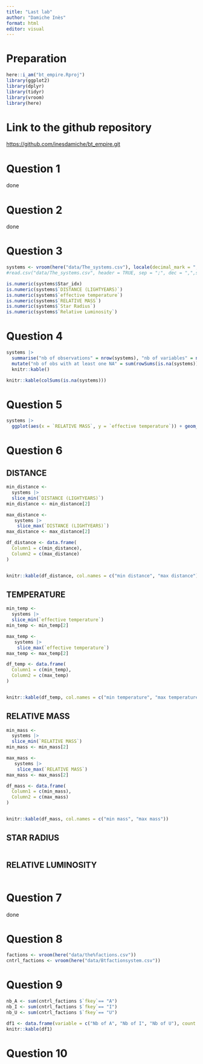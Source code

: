 ```yaml
---
title: "Last lab"
author: "Damiche Inès"
format: html
editor: visual
---
```


# Preparation

```r
here::i_am("bt_empire.Rproj")
library(ggplot2)
library(dplyr)
library(tidyr)
library(vroom)
library(here)
```

# Link to the github repository

<https://github.com/inesdamiche/bt_empire.git>

# Question 1
done 

# Question 2
done 

# Question 3

```r
systems <- vroom(here("data/The_systems.csv"), locale(decimal_mark = ","))
#read.csv("data/The_systems.csv", header = TRUE, sep = ";", dec = ",",stringsAsFactors = FALSE)

is.numeric(systems$Star_idx)
is.numeric(systems$`DISTANCE (LIGHTYEARS)`)
is.numeric(systems$`effective temperature`)
is.numeric(systems$`RELATIVE MASS`)
is.numeric(systems$`Star Radius`)
is.numeric(systems$`Relative Luminosity`)
```

# Question 4

```r
systems |> 
  summarise("nb of observations" = nrow(systems), "nb of variables" = ncol(systems))|>
  mutate("nb of obs with at least one NA" = sum(rowSums(is.na(systems)) > 0))|>
  knitr::kable()

knitr::kable(colSums(is.na(systems)))

```

# Question 5

```r
systems |>
  ggplot(aes(x = `RELATIVE MASS`, y = `effective temperature`)) + geom_point(alpha = 0.1)
```

# Question 6

## DISTANCE

```r
min_distance <-
  systems |>
  slice_min(`DISTANCE (LIGHTYEARS)`) 
min_distance <- min_distance[2]

max_distance <-
   systems |>
    slice_max(`DISTANCE (LIGHTYEARS)`)
max_distance <- max_distance[2]

df_distance <- data.frame(
  Column1 = c(min_distance),
  Column2 = c(max_distance)
)


knitr::kable(df_distance, col.names = c("min distance", "max distance")) 

```

## TEMPERATURE 

```r
min_temp <-
  systems |>
  slice_min(`effective temperature`) 
min_temp <- min_temp[2]

max_temp <-
   systems |>
    slice_max(`effective temperature`)
max_temp <- max_temp[2]

df_temp <- data.frame(
  Column1 = c(min_temp),
  Column2 = c(max_temp)
)


knitr::kable(df_temp, col.names = c("min temperature", "max temperature")) 
```

## RELATIVE MASS

```r
min_mass <-
  systems |>
  slice_min(`RELATIVE MASS`) 
min_mass <- min_mass[2]

max_mass <-
   systems |>
    slice_max(`RELATIVE MASS`)
max_mass <- max_mass[2]

df_mass <- data.frame(
  Column1 = c(min_mass),
  Column2 = c(max_mass)
)


knitr::kable(df_mass, col.names = c("min mass", "max mass")) 
```

## STAR RADIUS 

```r

```

## RELATIVE LUMINOSITY 
```r

```

# Question 7 
done

# Question 8 
```r
factions <- vroom(here("data/the%factions.csv"))
cntrl_factions <- vroom(here("data/Btfactionsystem.csv"))
```

# Question 9

```r
nb_A <- sum(cntrl_factions $`fkey`== "A")
nb_I <- sum(cntrl_factions $`fkey`== "I")
nb_U <- sum(cntrl_factions $`fkey`== "U")

df1 <- data.frame(variable = c("Nb of A", "Nb of I", "Nb of U"), count = c(nb_A, nb_I, nb_U))
knitr::kable(df1)
```

# Question 10 




